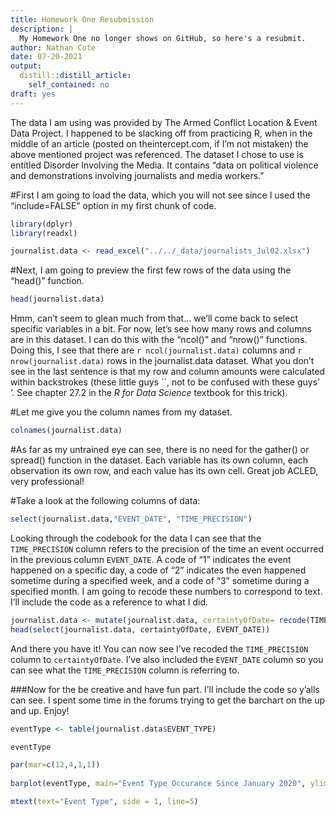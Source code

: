 ```yaml
---
title: Homework One Resubmission
description: |
  My Homework One no longer shows on GitHub, so here's a resubmit.
author: Nathan Cote
date: 07-20-2021
output:
  distill::distill_article:
    self_contained: no
draft: yes
---
```



The data I am using was provided by The Armed Conflict Location & Event Data Project. I happened to be slacking off from practicing R, when in the middle of an article (posted on theintercept.com, if I'm not mistaken) the above mentioned project was referenced. The dataset I chose to use is entitled Disorder Involving the Media. It contains "data on political violence and demonstrations involving journalists and media workers."

#First I am going to load the data, which you will not see since I used the "include=FALSE" option in my first chunk of code.
```r
library(dplyr)
library(readxl) 

journalist.data <- read_excel("../../_data/journalists_Jul02.xlsx")

```

#Next, I am going to preview the first few rows of the data using the "head()" function.


```r
head(journalist.data)
```
Hmm, can't seem to glean much from that... we'll come back to select specific variables in a bit. For now, let's see how many rows and columns are in this dataset. I can do this with the "ncol()" and "nrow()" functions. 
Doing this, I see that there are `r ncol(journalist.data)` columns and `r nrow(journalist.data)` rows in the journalist.data dataset. What you don't see in the last sentence is that my row and column amounts were calculated within backstrokes (these little guys ``, not to be confused with these guys' '. See chapter 27.2 in the _R for Data Science_ textbook for this trick).

#Let me give you the column names from my dataset.

```r
colnames(journalist.data)
```

#As far as my untrained eye can see, there is no need for the gather() or spread() function in the dataset. Each variable has its own column, each observation its own row, and each value has its own cell. Great job ACLED, very professional!

#Take a look at the following columns of data:

```r
select(journalist.data,"EVENT_DATE", "TIME_PRECISION")
```

Looking through the codebook for the data I can see that the `TIME_PRECISION` column refers to the precision of the time an event occurred in the previous column `EVENT_DATE`. A code of "1" indicates the event happened on a specific day, a code of "2" indicates the even happened sometime during a specified week, and a code of "3" sometime during a specified month. I am going to recode these numbers to correspond to text. I'll include the code as a reference to what I did.

```r

journalist.data <- mutate(journalist.data, certaintyOfDate= recode(TIME_PRECISION, `1`= "dayOf", `2`= "weekOf", `3`= "monthOf")) 
head(select(journalist.data, certaintyOfDate, EVENT_DATE))
```

And there you have it! You can now see I've recoded the `TIME_PRECISION` column to `certaintyOfDate`. I've also included the `EVENT_DATE` column so you can see what the `TIME_PRECISION` column is referring to.

###Now for the be creative and have fun part. I'll include the code so y'alls can see. I spent some time in the forums trying to get the barchart on the up and up. Enjoy!

```r

eventType <- table(journalist.data$EVENT_TYPE)

eventType

par(mar=c(12,4,1,1))
      
barplot(eventType, main="Event Type Occurance Since January 2020", ylim=c(0, 8000), xlab= "", las= 2, cex.names=1)

mtext(text="Event Type", side = 1, line=5)

```

